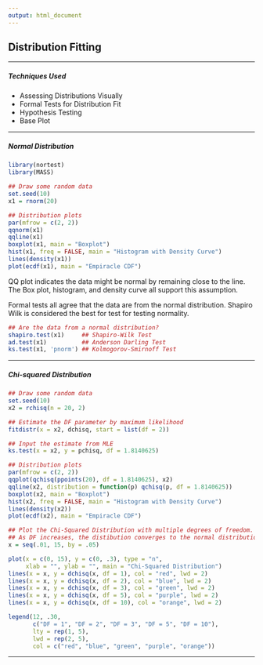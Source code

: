 ```yaml
---
output: html_document
---
```


## **Distribution Fitting**

---

##### **Techniques Used**
  * Assessing Distributions Visually
  * Formal Tests for Distribution Fit
  * Hypothesis Testing
  * Base Plot

---

##### **Normal Distribution**

```r
library(nortest)
library(MASS)

## Draw some random data
set.seed(10)
x1 = rnorm(20)

## Distribution plots
par(mfrow = c(2, 2))
qqnorm(x1)
qqline(x1)
boxplot(x1, main = "Boxplot")
hist(x1, freq = FALSE, main = "Histogram with Density Curve")
lines(density(x1))
plot(ecdf(x1), main = "Empiracle CDF")

```

QQ plot indicates the data might be normal by remaining close to the line. The Box plot, histogram, and density curve all support this assumption. 

Formal tests all agree that the data are from the normal distribution. Shapiro Wilk is considered the best for test for testing normality. 

```r
## Are the data from a normal distribution?
shapiro.test(x1)     ## Shapiro-Wilk Test
ad.test(x1)          ## Anderson Darling Test
ks.test(x1, 'pnorm') ## Kolmogorov-Smirnoff Test

```

---

##### **Chi-squared Distribution**

```r
## Draw some random data
set.seed(10)
x2 = rchisq(n = 20, 2)

## Estimate the DF parameter by maximum likelihood 
fitdistr(x = x2, dchisq, start = list(df = 2))

## Input the estimate from MLE
ks.test(x = x2, y = pchisq, df = 1.8140625)

## Distribution plots
par(mfrow = c(2, 2))
qqplot(qchisq(ppoints(20), df = 1.8140625), x2)
qqline(x2, distribution = function(p) qchisq(p, df = 1.8140625))
boxplot(x2, main = "Boxplot")
hist(x2, freq = FALSE, main = "Histogram with Density Curve")
lines(density(x2))
plot(ecdf(x2), main = "Empiracle CDF")

```

```r

## Plot the Chi-Squared Distribution with multiple degrees of freedom.
## As DF increases, the distibution converges to the normal distribution
x = seq(.01, 15, by = .05)

plot(x = c(0, 15), y = c(0, .3), type = "n", 
     xlab = "", ylab = "", main = "Chi-Squared Distribution")
lines(x = x, y = dchisq(x, df = 1), col = "red", lwd = 2)
lines(x = x, y = dchisq(x, df = 2), col = "blue", lwd = 2)
lines(x = x, y = dchisq(x, df = 3), col = "green", lwd = 2)
lines(x = x, y = dchisq(x, df = 5), col = "purple", lwd = 2)
lines(x = x, y = dchisq(x, df = 10), col = "orange", lwd = 2)

legend(12, .30,
       c("DF = 1", "DF = 2", "DF = 3", "DF = 5", "DF = 10"),
       lty = rep(1, 5),
       lwd = rep(2, 5),
       col = c("red", "blue", "green", "purple", "orange"))

```


---